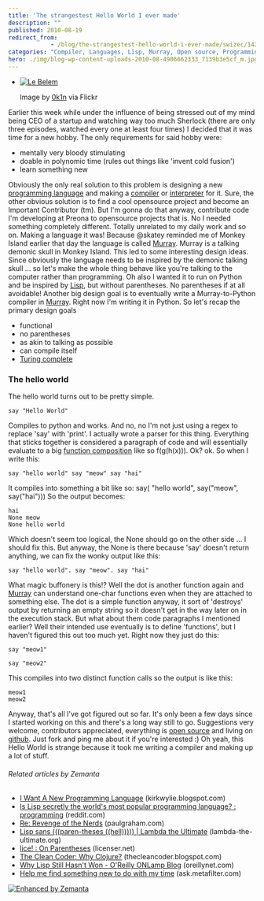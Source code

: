 ```yaml
---
title: 'The strangestest Hello World I ever made'
description: ""
published: 2010-08-19
redirect_from: 
            - /blog/the-strangestest-hello-world-i-ever-made/swizec/1429
categories: "Compiler, Languages, Lisp, Murray, Open source, Programming, Programming language, python, Turing completeness, Uncategorized"
hero: ./img/blog-wp-content-uploads-2010-08-4906662333_7139b3e5cf_m.jpg
---
```


-   [![Le Belem](./img/blog-wp-content-uploads-2010-08-4906662333_7139b3e5cf_m.jpg "Le Belem")](http://www.flickr.com/photos/48298733@N07/4906662333)

    Image by [0k1n](http://www.flickr.com/photos/48298733@N07/4906662333) via Flickr

Earlier this week while under the influence of being stressed out of my mind being CEO of a startup and watching way too much Sherlock (there are only three episodes, watched every one at least four times) I decided that it was time for a new hobby. The only requirements for said hobby were:

-   mentally very bloody stimulating
-   doable in polynomic time (rules out things like 'invent cold fusion')
-   learn something new

Obviously the only real solution to this problem is designing a new [programming language](http://en.wikipedia.org/wiki/Programming_language "Programming language") and making a [compiler](http://en.wikipedia.org/wiki/Compiler "Compiler") or [interpreter](http://en.wikipedia.org/wiki/Interpreter_%28computing%29 "Interpreter (computing)") for it. Sure, the other obvious solution is to find a cool opensource project and become an Important Contributor (tm). But I'm gonna do that anyway, contribute code I'm developing at Preona to opensource projects that is. No I needed something completely different. Totally unrelated to my daily work and so on. Making a language it was! Because @skatey reminded me of Monkey Island earlier that day the language is called [Murray](http://github.com/Swizec/Murray). Murray is a talking demonic skull in Monkey Island. This led to some interesting design ideas. Since obviously the language needs to be inspired by the demonic talking skull ... so let's make the whole thing behave like you're talking to the computer rather than programming. Oh also I wanted it to run on Python and be inspired by [Lisp](http://en.wikipedia.org/wiki/Lisp_%28programming_language%29 "Lisp (programming language)"), but without parentheses. No parentheses if at all avoidable! Another big design goal is to eventually write a Murray-to-Python compiler in [Murray](http://github.com/Swizec/Murray). Right now I'm writing it in Python. So let's recap the primary design goals

-   functional
-   no parentheses
-   as akin to talking as possible
-   can compile itself
-   [Turing complete](http://en.wikipedia.org/wiki/Turing_completeness "Turing completeness")

### The hello world

The hello world turns out to be pretty simple.

```murray
say "Hello World"
```

Compiles to python and works. And no, no I'm not just using a regex to replace 'say' with 'print'. I actually wrote a parser for this thing. Everything that sticks together is considered a paragraph of code and will essentially evaluate to a big [function composition](http://en.wikipedia.org/wiki/Function_composition "Function composition") like so f(g(h(x))). Ok? ok. So when I write this:

```murray
say "hello world" say "meow" say "hai"
```

It compiles into something a bit like so: say( "hello world", say("meow", say("hai"))) So the output becomes:

```undefined
hai
None meow
None hello world
```

Which doesn't seem too logical, the None should go on the other side ... I should fix this. But anyway, the None is there because 'say' doesn't return anything, we can fix the wonky output like this:

```murray
say "hello world". say "meow". say "hai"
```

What magic buffonery is this!? Well the dot is another function again and [Murray](http://github.com/Swizec/Murray) can understand one-char functions even when they are attached to something else. The dot is a simple function anyway, it sort of 'destroys' output by returning an empty string so it doesn't get in the way later on in the execution stack. But what about them code paragraphs I mentioned earlier? Well their intended use eventually is to define 'functions', but I haven't figured this out too much yet. Right now they just do this:

```murray
say "meow1"

say "meow2"
```

This compiles into two distinct function calls so the output is like this:

```undefined
meow1
meow2
```

Anyway, that's all I've got figured out so far. It's only been a few days since I started working on this and there's a long way still to go. Suggestions very welcome, contributors appreciated, everything is [open source](http://www.wikinvest.com/concept/Open_Source "Open Source") and living on [github](http://github.com/Swizec/Murray). Just fork and ping me about it if you're interested :) Oh yeah, this Hello World is strange because it took me writing a compiler and making up a lot of stuff.

###### Related articles by Zemanta

-   [I Want A New Programming Language](http://kirkwylie.blogspot.com/2010/08/i-want-new-programming-language.html) (kirkwylie.blogspot.com)
-   [Is Lisp secretly the world's most popular programming language? : programming](http://www.reddit.com/r/programming/comments/280is/is_lisp_secretly_the_worlds_most_popular/) (reddit.com)
-   [Re: Revenge of the Nerds](http://www.paulgraham.com/icadmore.html) (paulgraham.com)
-   [Lisp sans (((paren-theses ((hell))))) | Lambda the Ultimate](http://lambda-the-ultimate.org/node/1646) (lambda-the-ultimate.org)
-   [lice! : On Parentheses](http://blog.licenser.net/2010/07/08/on-parentheses) (licenser.net)
-   [The Clean Coder: Why Clojure?](http://thecleancoder.blogspot.com/2010/08/why-clojure.html) (thecleancoder.blogspot.com)
-   [Why Lisp Still Hasn't Won - O'Reilly ONLamp Blog](http://www.oreillynet.com/onlamp/blog/2005/12/why_lisp_still_hasnt_won.html) (oreillynet.com)
-   [Help me find something new to do with my time](http://ask.metafilter.com/162577/Help-me-find-something-new-to-do-with-my-time) (ask.metafilter.com)

[![Enhanced by Zemanta](http://img.zemanta.com/zemified_e.png?x-id=0f444050-7748-4c28-8a4c-b172081bb171)](http://www.zemanta.com/ "Enhanced by Zemanta")
